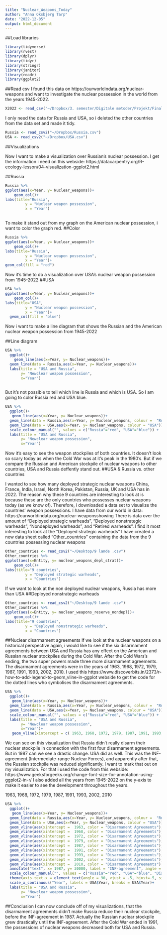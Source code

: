```yaml
---
title: "Nuclear_Weapons_Today"
author: "Anna Oksbjerg Tarp"
date: "2022-12-05"
output: html_document
---
```

##Load libraries
```r
library(tidyverse)
library(rvest)
library(dplyr)
library(tidyr)
library(stringr)
library(janitor)
library(readr)
library(ggplot2)
```

##Read csv 
I found this data on https://ourworldindata.org/nuclear-weapons and want to investigate the nuclear possession in the world from the years 1945-2022.

```r
X2022 <- read_csv("~/Dropbox/3. semester/Digitale metoder/Projekt/Final Project/2022.csv")
```

I only need the data for Russia and USA, so i deleted the other countries from the data set and made it tidy.
```r
Russia <- read_csv2("~/Dropbox/Russia.csv")
USA <- read_csv2("~/Dropbox/USA.csv")
```

##Visualizations 

Now I want to make a visualization over Russian's nuclear possession. I get the information i need on this webside:  https://datacarpentry.org/R-ecology-lesson/04-visualization-ggplot2.html 

##Russia
```r
Russia %>% 
ggplot(aes(x=Year, y= Nuclear_weapons))+ 
    geom_col()+
labs(title="Russia", 
         y = "Nuclear weapon possession", 
         x = "Year")
  
```
To make it stand out from my graph on the American nuclear possession, i want to color the graph red.
##Color
```r
Russia %>% 
ggplot(aes(x=Year, y= Nuclear_weapons))+ 
    geom_col()+
labs(title="Russia", 
         y = "Nuclear weapon possession", 
         x = "Year")+
geom_col(fill = "red")
```

Now it's time to do a visualization over USA's nuclear weapon possession from 1945-2022 
##USA

```r
USA %>% 
ggplot(aes(x=Year, y= Nuclear_weapons))+ 
    geom_col()+
labs(title="USA", 
         y = "Nuclear weapon possession", 
         x = "Year")+
  geom_col(fill = "blue")
```
Now i want to make a line diagram that shows the Russian and the American nuclear weapon possession from 1945-2022 

##Line diagram 

```r
USA %>% 
  ggplot()+
    geom_line(aes(x=Year, y= Nuclear_weapons))+
  geom_line(data = Russia,aes(x=Year, y= Nuclear_weapons))+
  labs(title = "USA and Russia",
       y= "Newclear weapon possession",
       x="Year")
  

```

But it's not possible to tell which line is Russia and which is USA. So I am going to color Russia red and USA blue. 

```r
USA %>% 
  ggplot()+
   geom_line(aes(x=Year, y= Nuclear_weapons))+
  geom_line(data = Russia,aes(x=Year, y= Nuclear_weapons, colour =  "Russia"))+
  geom_line(data = USA,aes(x=Year, y= Nuclear_weapons, colour = "USA"))+
  scale_colour_manual("", values = c("Russia"="red", "USA"="blue")) +
  labs(title = "USA and Russia",
       y= "Newclear weapon possession",
       x="Year")

```

Now it's easy to see the weapon stockpiles of both countries. It doesn't look so scary today as when the Cold War was at it's peak in the 1980's. But if we compare the Russian and American stockpile of nuclear weapons to other countries, USA and Russia deffently stand out.
##USA & Russia vs. other countries

I wanted to see how many deployed strategic nuclear weapons China, France, India, Israel, North Korea, Pakistan, Russia, UK and USA has in 2022. The reason why these 9 countries are interesting to look at is because these are the only countries who possesses nuclear weapons today (as we know of). Therefore, i downloaded a data set to visualize the countries' weapon possessions. 
I have data from our world in data: https://ourworldindata.org/nuclear-weaponsshowing There is data over the amount of "Deployed strategic warheads", "Deployed nonstrategic warheads", "Nondeployed warheads", and "Retired warheads". I find it most interesting to look at the "Deployed strategic warheads"
I have created a new data sheet called "Other_countries" containing the data from the 9 countries possessing nuclear weapons 

```r
Other_countries <- read_csv2("~/Desktop/9 lande .csv")
Other_countries %>% 
ggplot(aes(x=Entity, y= nuclear_weapons_depl_strat))+ 
    geom_col()+
labs(title="9 countries", 
         y = "Deployed strategic warheads", 
         x = "Countries")
```
If we want to look at the non deployed nuclear weapons, Russia has more than USA
##Deployed nonstrategic warheads
```r
Other_countries <- read_csv2("~/Desktop/9 lande .csv")
Other_countries %>% 
ggplot(aes(x=Entity, y= nuclear_weapons_reserve_nondepl))+ 
    geom_col()+
labs(title="9 countries", 
         y = "Deployed nonstrategic warheads", 
         x = "Countries")
```
##Nuclear disarmament agreements 
If we look at the nuclear weapons on a historical perspective again, i would like to see if the six disarmament agreements between USA and Russia has any effect on the American and Russian nuclear stockpiles during the Cold War. After the Cold Wars's ending, the two super powers made three more disarmament agreements. The disarmament agreements were in the years of 1963, 1968, 1972, 1979, 1987, 1991, 1993, 2002, 2010. I used this https://www.discoverbits.in/2373/r-how-to-add-legend-to-geom_vline-in-ggplot webside to get the code for the dotted lines who symbolises the disarmament agreements. 

```r
USA %>% 
  ggplot()+
   geom_line(aes(x=Year, y= Nuclear_weapons))+
  geom_line(data = Russia,aes(x=Year, y= Nuclear_weapons, colour =  "Russia"))+
  geom_line(data = USA,aes(x=Year, y= Nuclear_weapons, colour = "USA"))+
  scale_colour_manual("", values = c("Russia"="red", "USA"="blue")) +
  labs(title = "USA and Russia",
       y= "Newclear weapon possession",
       x="Year")+
   geom_vline(xintercept = c( 1963, 1968, 1972, 1979, 1987, 1991, 1993, 2002, 2010), linetype = "dotted")

```
We can see on this visualization that Russia didn't really disarm their nuclear stockpile in connection with the first four disarmament agreements. But in 1987 can we see a drastic change. USA did as well. This was the  INF-agreement (Intermediate-range Nuclear Forces), and apparently after that, the Russian stockpile was reduced significantly. I want to mark that out on my visualization. For that i used the code from this webside: https://www.geeksforgeeks.org/change-font-size-for-annotation-using-ggplot2-in-r/  I also added all the years from 1945-2022 on the y-axis to make it easier to see the development throughout the years.  

1963, 1968, 1972, 1979, 1987, 1991, 1993, 2002, 2010



```r
USA %>% 
  ggplot()+
   geom_line(aes(x=Year, y= Nuclear_weapons))+
  geom_line(data = Russia,aes(x=Year, y= Nuclear_weapons, colour =  "Russia"))+
  geom_line(data = USA,aes(x=Year, y= Nuclear_weapons, colour = "USA"))+
  geom_vline(aes(xintercept =  1963, color = "Disarmament Agreements"), linetype = "dashed") +
  geom_vline(aes(xintercept =  1968, color = "Disarmament Agreements"), linetype = "dashed") +
  geom_vline(aes(xintercept =  1972, color = "Disarmament Agreements"), linetype = "dashed") +
  geom_vline(aes(xintercept =  1979, color = "Disarmament Agreements"), linetype = "dashed") +
  geom_vline(aes(xintercept =  1987, color = "Disarmament Agreements"), linetype = "dashed") +
  geom_vline(aes(xintercept =  1991, color = "Disarmament Agreements"), linetype = "dashed") +
  geom_vline(aes(xintercept =  1993, color = "Disarmament Agreements"), linetype = "dashed") +
  geom_vline(aes(xintercept =  2002, color = "Disarmament Agreements"), linetype = "dashed") +
  geom_vline(aes(xintercept =  2010, color = "Disarmament Agreements"), linetype = "dashed") +
  annotate("text", x= 1987, y= 30000, label = "INF-agreement", angle = 90, size= 4) +
  scale_colour_manual("", values = c("Russia"="red", "USA"="blue", "Disarmament Agreements"="grey")) +
  theme(axis.text.x = element_text(angle = 90, vjust = .5, hjust=.5, size = 6)) +
  scale_x_continuous("Year", labels = USA$Year, breaks = USA$Year)+
  labs(title = "USA and Russia",
       y= "Newclear weapon possession",
       x="Year")
```
##Conclusion 
I can now conclude off of my visualizations, that the disarmament agreements didn't make Russia reduce their nuclear stockpile, before the INF-agreement in 1987. Actually the Russian nuclear stockpile grew drastically until the INF-agreement. After the Cold War ended in 1991, the possessions of nuclear weapons decreased both for USA and Russia. 

